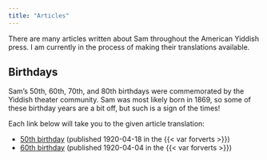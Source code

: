 ```yaml
---
title: "Articles"
---
```


There are many articles written about Sam throughout the American Yiddish press. 
I am currently in the process of making their translations available.

## Birthdays

Sam's 50th, 60th, 70th, and 80th birthdays were commemorated by the Yiddish theater community. 
Sam was most likely born in 1869, so some of these birthday years are a bit off, but such is a sign of the times!

Each link below will take you to the given article translation:

* [50th birthday](./1920-04-18_50th-birthday.qmd) (published 1920-04-18 in the {{< var forverts >}})
* [60th birthday](./1930-04-04_60th-birthday.qmd) (published 1920-04-04 in the {{< var forverts >}})